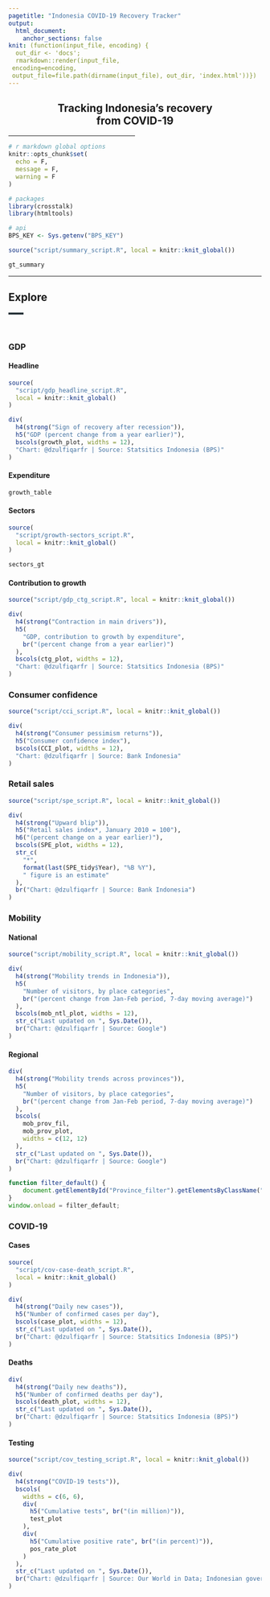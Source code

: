 ```yaml
---
pagetitle: "Indonesia COVID-19 Recovery Tracker"
output: 
  html_document: 
    anchor_sections: false
knit: (function(input_file, encoding) {
  out_dir <- 'docs';
  rmarkdown::render(input_file,
 encoding=encoding,
 output_file=file.path(dirname(input_file), out_dir, 'index.html'))})
---
```


<h2 style="text-align:center;">Tracking Indonesia’s recovery<br>from COVID-19</h2>

<hr style="width:50%;text-align:center;">

```r
# r markdown global options
knitr::opts_chunk$set(
  echo = F,
  message = F,
  warning = F
)

# packages
library(crosstalk)
library(htmltools)

# api
BPS_KEY <- Sys.getenv("BPS_KEY")
```

```r
source("script/summary_script.R", local = knitr::knit_global())

gt_summary
```

<hr>  

## Explore {.tabset .tabset-pills}  
<hr style="width:6%;text-align:left;margin-left:0;background-color:#263238;height:4px">

<br>  

### GDP {.tabset}

#### Headline

```r
source(
  "script/gdp_headline_script.R", 
  local = knitr::knit_global()
)

div(
  h4(strong("Sign of recovery after recession")),
  h5("GDP (percent change from a year earlier)"),
  bscols(growth_plot, widths = 12),
  "Chart: @dzulfiqarfr | Source: Statsitics Indonesia (BPS)"
)
```

#### Expenditure

```r
growth_table
```


#### Sectors

```r
source(
  "script/growth-sectors_script.R", 
  local = knitr::knit_global()
)

sectors_gt
```


#### Contribution to growth

```r
source("script/gdp_ctg_script.R", local = knitr::knit_global())

div(
  h4(strong("Contraction in main drivers")),
  h5(
    "GDP, contribution to growth by expenditure",  
    br("(percent change from a year earlier)")
  ),
  bscols(ctg_plot, widths = 12),
  "Chart: @dzulfiqarfr | Source: Statsitics Indonesia (BPS)"
)
```


### Consumer confidence

```r
source("script/cci_script.R", local = knitr::knit_global())

div(
  h4(strong("Consumer pessimism returns")),
  h5("Consumer confidence index"),
  bscols(CCI_plot, widths = 12),
  "Chart: @dzulfiqarfr | Source: Bank Indonesia"
)
```


### Retail sales

```r
source("script/spe_script.R", local = knitr::knit_global())

div(
  h4(strong("Upward blip")),
  h5("Retail sales index*, January 2010 = 100"),
  h6("(percent change on a year earlier)"),
  bscols(SPE_plot, widths = 12),
  str_c(
    "*", 
    format(last(SPE_tidy$Year), "%B %Y"),
    " figure is an estimate"
  ),
  br("Chart: @dzulfiqarfr | Source: Bank Indonesia")
)
```


### Mobility {.tabset}

#### National

```r
source("script/mobility_script.R", local = knitr::knit_global())

div(
  h4(strong("Mobility trends in Indonesia")),
  h5(
    "Number of visitors, by place categories",
    br("(percent change from Jan-Feb period, 7-day moving average)")
  ),
  bscols(mob_ntl_plot, widths = 12),
  str_c("Last updated on ", Sys.Date()),
  br("Chart: @dzulfiqarfr | Source: Google")
)
```

#### Regional

```r
div(
  h4(strong("Mobility trends across provinces")),
  h5(
    "Number of visitors, by place categories",
    br("(percent change from Jan-Feb period, 7-day moving average)")
  ),
  bscols(
    mob_prov_fil,
    mob_prov_plot,
    widths = c(12, 12)
  ),
  str_c("Last updated on ", Sys.Date()),
  br("Chart: @dzulfiqarfr | Source: Google")
)
```

```js
function filter_default() {
    document.getElementById("Province_filter").getElementsByClassName("selectized")[0].selectize.setValue("Jakarta");
}
window.onload = filter_default;
```

### COVID-19 {.tabset}

#### Cases

```r
source(
  "script/cov-case-death_script.R", 
  local = knitr::knit_global()
)

div(
  h4(strong("Daily new cases")),
  h5("Number of confirmed cases per day"),
  bscols(case_plot, widths = 12),
  str_c("Last updated on ", Sys.Date()),
  br("Chart: @dzulfiqarfr | Source: Statsitics Indonesia (BPS)")
)
```

#### Deaths

```r
div(
  h4(strong("Daily new deaths")),
  h5("Number of confirmed deaths per day"),
  bscols(death_plot, widths = 12),
  str_c("Last updated on ", Sys.Date()),
  br("Chart: @dzulfiqarfr | Source: Statsitics Indonesia (BPS)")
)
```

#### Testing

```r
source("script/cov_testing_script.R", local = knitr::knit_global())

div(
  h4(strong("COVID-19 tests")),
  bscols(
    widths = c(6, 6),
    div(
      h5("Cumulative tests", br("(in million)")),
      test_plot
    ),
    div(
      h5("Cumulative positive rate", br("(in percent)")),
      pos_rate_plot
    )
  ),
  str_c("Last updated on ", Sys.Date()),
  br("Chart: @dzulfiqarfr | Source: Our World in Data; Indonesian government")
)
```


